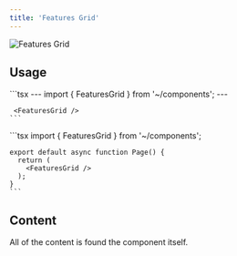 ```yaml
---
title: 'Features Grid'
---
```


<img src="/images/featuresgrid.png" alt="Features Grid" />

## Usage

<Tabs>
  <Tab title="Astro">
    ```tsx
    ---
    import { FeaturesGrid } from '~/components';
    ---
    
     <FeaturesGrid />
    ```
  </Tab>

  <Tab title="Next.js">
    ```tsx
    import { FeaturesGrid } from '~/components';

    export default async function Page() {
      return (
        <FeaturesGrid />
      );
    }
    ```
  </Tab>
</Tabs>

## Content

All of the content is found the component itself.
